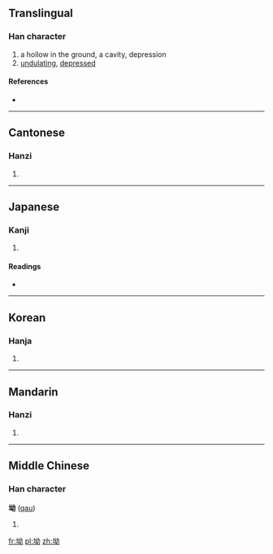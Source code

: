 ==Translingual==

===Han character===
{{Han char|rn=32|rad=土|as=05|sn=8|four=4412<sub>7</sub>|canj=土女戈尸 (GVIS)}}

# a hollow in the ground, a cavity, depression
# [[undulating]], [[depressed]]

====References====
* {{Han ref|kx=0226.330|dkj=04988|dj=0462.100|hdz=10436.090|uh=5773|ud=22387|bh=CBFC|bd=52220}}

----

==Cantonese==

===Hanzi===
{{yue-hanzi|jyut=|y=aau1, aau3}}

# {{defn|Cantonese|sort=土05}}

----

==Japanese==

===Kanji===
{{ja-kanji|grade=|rs=土05}}

# {{defn|Japanese|sort=土05}}

====Readings====
* {{ja-readings|on=[[あう]] (au), [[えう]] (eu)|kun=[[くぼみ]] (kubomi)}}

----

==Korean==

===Hanja===
{{ko-hanja|hangeul=요|rv=yo|mr=yo}}

# {{defn|Korean|sort=土05}}

----

==Mandarin==

===Hanzi===
{{cmn-hanzi|pin=[[ào]] ([[ao4]])|wg=ao<sup>4</sup>}}

# {{defn|Mandarin|sort=土05}}

----

==Middle Chinese==

===Han character===
'''坳''' ([[qau]])

# {{defn|Middle Chinese|sort=土05}}

[[fr:坳]]
[[pl:坳]]
[[zh:坳]]